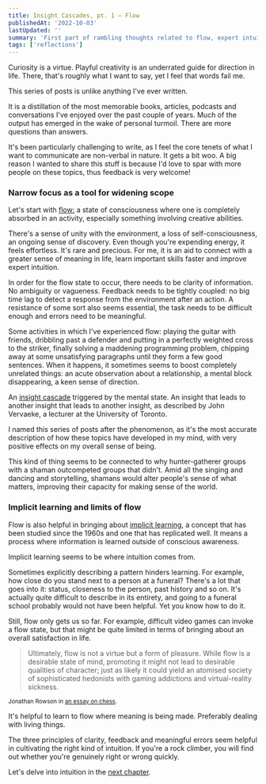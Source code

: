 ```yaml
---
title: Insight Cascades, pt. 1 — Flow
publishedAt: '2022-10-03'
lastUpdated: ''
summary: 'First part of rambling thoughts related to flow, expert intuition, neuroscience and the Tao.'
tags: ['reflections']
---
```


Curiosity is a virtue. Playful creativity is an underrated guide for direction in life. There, that's roughly what I want to say,
yet I feel that words fail me.

This series of posts is unlike anything I've ever written.

It is a distillation of the most memorable books, articles, podcasts and conversations
I've enjoyed over the past couple of years. Much of the output has emerged
in the wake of personal turmoil. There are more questions than answers.

It's been particularly challenging to write, as I feel the core tenets of what I want to communicate are non-verbal in nature. It gets a bit woo.
A big reason I wanted to share this stuff is because I'd love to spar with more people on these topics, thus feedback is very welcome!

### Narrow focus as a tool for widening scope

Let's start with [flow:](https://www.sciencedirect.com/topics/psychology/flow-theory)
a state of consciousness where one is completely absorbed in an activity,
especially something involving creative abilities.

There's a sense of unity with the environment, a loss of self-consciousness,
an ongoing sense of discovery. Even though you're expending energy, it feels effortless.
It's rare and precious. For me, it is an aid to connect with a greater sense of meaning in life,
learn important skills faster and improve expert intuition.

In order for the flow state to occur, there needs to be clarity of information. No ambiguity or vagueness.
Feedback needs to be tightly coupled: no big time lag to detect a response from the environment after
an action. A resistance of some sort also seems essential, the task needs to be difficult enough
and errors need to be meaningful.

Some activities in which I've experienced flow: playing the guitar with friends, dribbling past a defender and putting in a perfectly
weighted cross to the striker, finally solving a maddening programming problem, chipping away at some unsatisfying paragraphs until they
form a few good sentences. When it happens, it sometimes seems to boost completely unrelated things: an acute observation about a relationship,
a mental block disappearing, a keen sense of direction.

An [insight cascade](https://www.meaningcrisis.co/episode-2-flow-metaphor-and-the-axial-revolution/)
triggered by the mental state. An insight that leads to another insight that leads to another insight,
as described by John Vervaeke, a lecturer at the University of Toronto.

I named this series of posts after the phenomenon, as it's the most accurate description of how these topics have developed in my mind,
with very positive effects on my overall sense of being.

This kind of thing seems to be connected to why hunter-gatherer groups with a shaman outcompeted groups that didn't.
Amid all the singing and dancing and storytelling, shamans would alter people's sense of what matters, improving their capacity
for making sense of the world.

### Implicit learning and limits of flow

Flow is also helpful in bringing about [implicit learning](https://www.sciencedirect.com/topics/neuroscience/implicit-learning),
a concept that has been studied since the 1960s and one that has replicated well. It means a process where
information is learned outside of conscious awareness.

Implicit learning seems to be where intuition comes from.

Sometimes explicitly describing a pattern hinders learning. For example, how close do you stand
next to a person at a funeral? There's a lot that goes into it: status, closeness to the person,
past history and so on. It's actually quite difficult to describe in its entirety,
and going to a funeral school probably would not have been helpful. Yet you know how to do it.

Still, flow only gets us so far. For example, difficult video games can invoke a flow state,
but that might be quite limited in terms of bringing about an overall satisfaction in life.

> Ultimately, flow is not a virtue but a form of pleasure. While flow is a desirable state of mind,
> promoting it might not lead to desirable qualities of character; just as likely it could yield
> an atomised society of sophisticated hedonists with gaming addictions and virtual-reality sickness.

<small>

Jonathan Rowson in [an essay on chess](https://aeon.co/essays/playing-chess-is-an-essential-life-lesson-in-concentration).

</small>

It's helpful to learn to flow where meaning is being made. Preferably dealing with living things.

The three principles of clarity, feedback and meaningful errors seem helpful in cultivating the right kind of intuition.
If you're a rock climber, you will find out whether you're genuinely right or wrong quickly.

Let's delve into intuition in the [next chapter](/blog/insight-cascades-pt-2).
